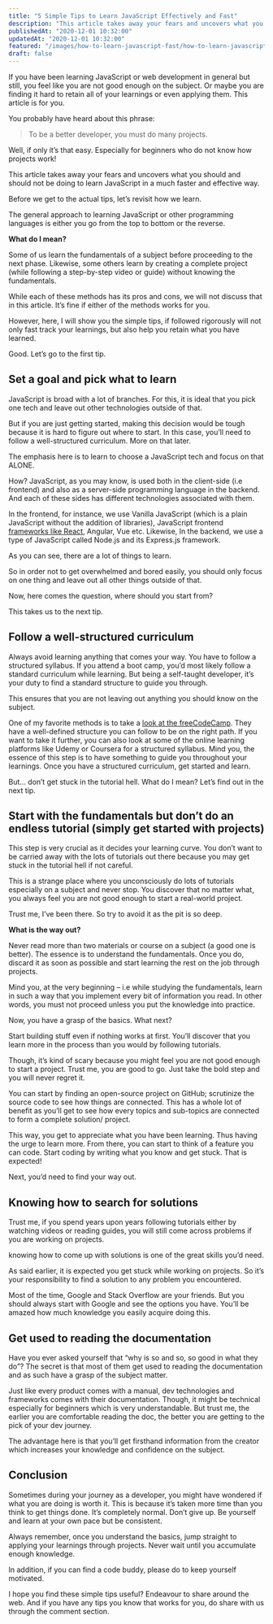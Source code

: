 ```yaml
---
title: "5 Simple Tips to Learn JavaScript Effectively and Fast"
description: "This article takes away your fears and uncovers what you should and should not be doing to learn JavaScript in a much faster and effective way."
publishedAt: "2020-12-01 10:32:00"
updatedAt: "2020-12-01 10:32:00"
featured: "/images/how-to-learn-javascript-fast/how-to-learn-javascript-fast.png"
draft: false
---
```


If you have been learning JavaScript or web development in general but still, you feel like you are not good enough on the subject. Or maybe you are finding it hard to retain all of your learnings or even applying them. This article is for you.

You probably have heard about this phrase:

> To be a better developer, you must do many projects.

Well, if only it’s that easy. Especially for beginners who do not know how projects work!

This article takes away your fears and uncovers what you should and should not be doing to learn JavaScript in a much faster and effective way.

Before we get to the actual tips, let’s revisit how we learn.

The general approach to learning JavaScript or other programming languages is either you go from the top to bottom or the reverse.

**What do I mean?**

Some of us learn the fundamentals of a subject before proceeding to the next phase. Likewise, some others learn by creating a complete project (while following a step-by-step video or guide) without knowing the fundamentals.

While each of these methods has its pros and cons, we will not discuss that in this article. It’s fine if either of the methods works for you.

However, here, I will show you the simple tips, if followed rigorously will not only fast track your learnings, but also help you retain what you have learned.

Good. Let’s go to the first tip.

## Set a goal and pick what to learn

JavaScript is broad with a lot of branches. For this, it is ideal that you pick one tech and leave out other technologies outside of that.

But if you are just getting started, making this decision would be tough because it is hard to figure out where to start. In this case, you’ll need to follow a well-structured curriculum. More on that later.

The emphasis here is to learn to choose a JavaScript tech and focus on that ALONE.

How? JavaScript, as you may know, is used both in the client-side (i.e frontend) and also as a server-side programming language in the backend. And each of these sides has different technologies associated with them.

In the frontend, for instance, we use Vanilla JavaScript (which is a plain JavaScript without the addition of libraries), JavaScript frontend [frameworks like React](/react-tutorial-for-beginners/ "react tutorial"), Angular, Vue etc. Likewise, In the backend, we use a type of JavaScript called Node.js and its Express.js framework.

As you can see, there are a lot of things to learn.

So in order not to get overwhelmed and bored easily, you should only focus on one thing and leave out all other things outside of that.

Now, here comes the question, where should you start from?

This takes us to the next tip.

## Follow a well-structured curriculum

Always avoid learning anything that comes your way. You have to follow a structured syllabus.
If you attend a boot camp, you’d most likely follow a standard curriculum while learning. But being a self-taught developer, it’s your duty to find a standard structure to guide you through.

This ensures that you are not leaving out anything you should know on the subject.

One of my favorite methods is to take a [look at the freeCodeCamp](https://www.freecodecamp.org/learn "freecodecamp"). They have a well-defined structure you can follow to be on the right path. If you want to take it further, you can also look at some of the online learning platforms like Udemy or Coursera for a structured syllabus. Mind you, the essence of this step is to have something to guide you throughout your learnings. Once you have a structured curriculum, get started and learn.

But… don’t get stuck in the tutorial hell. What do I mean? Let’s find out in the next tip.

## Start with the fundamentals but don’t do an endless tutorial (simply get started with projects)

This step is very crucial as it decides your learning curve. You don’t want to be carried away with the lots of tutorials out there because you may get stuck in the tutorial hell if not careful.

This is a strange place where you unconsciously do lots of tutorials especially on a subject and never stop. You discover that no matter what, you always feel you are not good enough to start a real-world project.

Trust me, I’ve been there. So try to avoid it as the pit is so deep.

**What is the way out?**

Never read more than two materials or course on a subject (a good one is better). The essence is to understand the fundamentals. Once you do, discard it as soon as possible and start learning the rest on the job through projects.

Mind you, at the very beginning – i.e while studying the fundamentals, learn in such a way that you implement every bit of information you read. In other words, you must not proceed unless you put the knowledge into practice.

Now, you have a grasp of the basics. What next?

Start building stuff even if nothing works at first. You’ll discover that you learn more in the process than you would by following tutorials.

Though, it’s kind of scary because you might feel you are not good enough to start a project. Trust me, you are good to go. Just take the bold step and you will never regret it.

You can start by finding an open-source project on GitHub; scrutinize the source code to see how things are connected. This has a whole lot of benefit as you’ll get to see how every topics and sub-topics are connected to form a complete solution/ project.

This way, you get to appreciate what you have been learning. Thus having the urge to learn more. From there, you can start to think of a feature you can code. Start coding by writing what you know and get stuck. That is expected!

Next, you’d need to find your way out.

## Knowing how to search for solutions

Trust me, if you spend years upon years following tutorials either by watching videos or reading guides, you will still come across problems if you are working on projects.

knowing how to come up with solutions is one of the great skills you’d need.

As said earlier, it is expected you get stuck while working on projects. So it’s your responsibility to find a solution to any problem you encountered.

Most of the time, Google and Stack Overflow are your friends. But you should always start with Google and see the options you have. You’ll be amazed how much knowledge you easily acquire doing this.

## Get used to reading the documentation

Have you ever asked yourself that “why is so and so, so good in what they do”? The secret is that most of them get used to reading the documentation and as such have a grasp of the subject matter.

Just like every product comes with a manual, dev technologies and frameworks comes with their documentation. Though, it might be technical especially for beginners which is very understandable. But trust me, the earlier you are comfortable reading the doc, the better you are getting to the pick of your dev journey.

The advantage here is that you’ll get firsthand information from the creator which increases your knowledge and confidence on the subject.

## Conclusion

Sometimes during your journey as a developer, you might have wondered if what you are doing is worth it. This is because it’s taken more time than you think to get things done. It’s completely normal. Don’t give up. Be yourself and learn at your own pace but be consistent.

Always remember, once you understand the basics, jump straight to applying your learnings through projects. Never wait until you accumulate enough knowledge.

In addition, if you can find a code buddy, please do to keep yourself motivated.

I hope you find these simple tips useful? Endeavour to share around the web. And if you have any tips you know that works for you, do share with us through the comment section.
